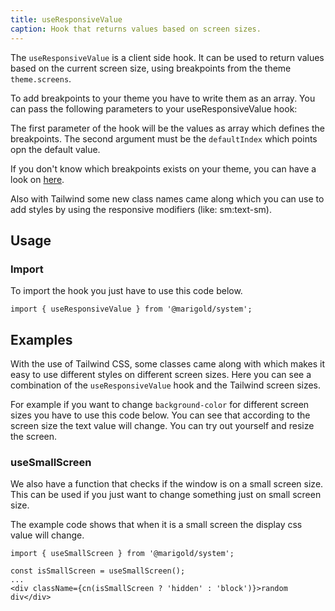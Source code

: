 ```yaml
---
title: useResponsiveValue
caption: Hook that returns values based on screen sizes.
---
```


The `useResponsiveValue` is a client side hook. It can be used to return values based on the current screen size, using breakpoints from the theme `theme.screens`.

To add breakpoints to your theme you have to write them as an array.
You can pass the following parameters to your useResponsiveValue hook:

The first parameter of the hook will be the values as array which defines the breakpoints. The second argument must be the `defaultIndex` which points opn the default value.

If you don't know which breakpoints exists on your theme, you can have a look on [here](../introduction/design-tokens#breakpoints).

Also with Tailwind some new class names came along which you can use to add styles by using the responsive modifiers (like: sm:text-sm).

## Usage

### Import

To import the hook you just have to use this code below.

```tsx
import { useResponsiveValue } from '@marigold/system';
```

## Examples

With the use of Tailwind CSS, some classes came along with which makes it easy to use different styles on different screen sizes. Here you can see a combination of the `useResponsiveValue` hook and the Tailwind screen sizes.

For example if you want to change `background-color` for different screen sizes you have to use this code below.
You can see that according to the screen size the text value will change. You can try out yourself and resize the screen.

<ComponentDemo file="./tailwind-screen-size-with-hook.demo.tsx" />

### useSmallScreen

We also have a function that checks if the window is on a small screen size. This can be used if you just want to change something just on small screen size.

The example code shows that when it is a small screen the display css value will change.

```tsx
import { useSmallScreen } from '@marigold/system';

const isSmallScreen = useSmallScreen();
...
<div className={cn(isSmallScreen ? 'hidden' : 'block')}>random div</div>
```
